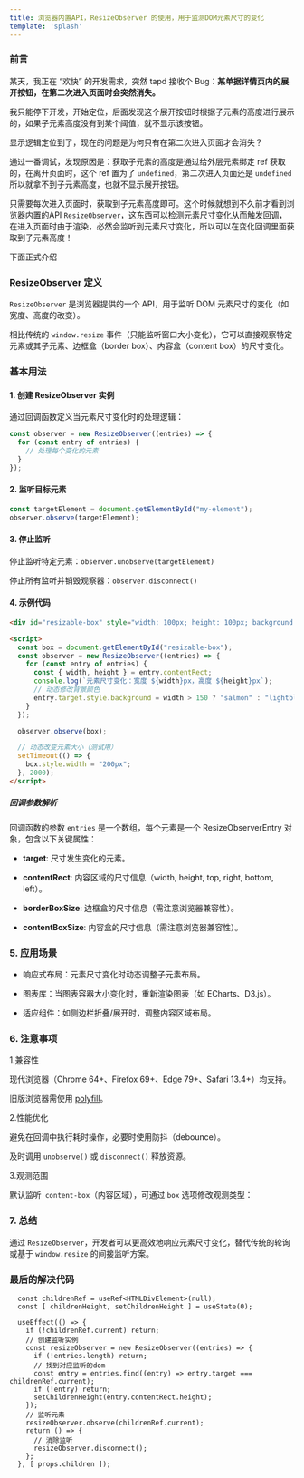 ```yaml
---
title: 浏览器内置API，ResizeObserver 的使用，用于监测DOM元素尺寸的变化
template: 'splash'
---
```


### 前言
某天，我正在 “欢快” 的开发需求，突然 tapd 接收个 Bug：**某单据详情页内的展开按钮，在第二次进入页面时会突然消失。**

我只能停下开发，开始定位，后面发现这个展开按钮时根据子元素的高度进行展示的，如果子元素高度没有到某个阈值，就不显示该按钮。

显示逻辑定位到了，现在的问题是为何只有在第二次进入页面才会消失？

通过一番调试，发现原因是：获取子元素的高度是通过给外层元素绑定 ref 获取的，在离开页面时，这个 ref 置为了 `undefined`，第二次进入页面还是 `undefined` 所以就拿不到子元素高度，也就不显示展开按钮。

只需要每次进入页面时，获取到子元素高度即可。这个时候就想到不久前才看到浏览器内置的API `ResizeObserver`，这东西可以检测元素尺寸变化从而触发回调，在进入页面时由于渲染，必然会监听到元素尺寸变化，所以可以在变化回调里面获取到子元素高度！

下面正式介绍

### ResizeObserver 定义

`ResizeObserver` 是浏览器提供的一个 API，用于监听 DOM 元素尺寸的变化（如宽度、高度的改变）。

相比传统的 `window.resize` 事件（只能监听窗口大小变化），它可以直接观察特定元素或其子元素、边框盒（border box）、内容盒（content box）的尺寸变化。

### 基本用法
#### 1. 创建 ResizeObserver 实例
通过回调函数定义当元素尺寸变化时的处理逻辑：
```js
const observer = new ResizeObserver((entries) => {
  for (const entry of entries) {
    // 处理每个变化的元素
  }
});
```
#### 2. 监听目标元素
```js
const targetElement = document.getElementById("my-element");
observer.observe(targetElement);
```

#### 3. 停止监听
停止监听特定元素：`observer.unobserve(targetElement)`

停止所有监听并销毁观察器：`observer.disconnect()`

#### 4. 示例代码
```html
<div id="resizable-box" style="width: 100px; height: 100px; background: lightblue;"></div>

<script>
  const box = document.getElementById("resizable-box");
  const observer = new ResizeObserver((entries) => {
    for (const entry of entries) {
      const { width, height } = entry.contentRect;
      console.log(`元素尺寸变化：宽度 ${width}px，高度 ${height}px`);
      // 动态修改背景颜色
      entry.target.style.background = width > 150 ? "salmon" : "lightblue";
    }
  });

  observer.observe(box);

  // 动态改变元素大小（测试用）
  setTimeout(() => {
    box.style.width = "200px";
  }, 2000);
</script>
```
##### 回调参数解析
回调函数的参数 `entries` 是一个数组，每个元素是一个 ResizeObserverEntry 对象，包含以下关键属性：

- **target**: 尺寸发生变化的元素。

- **contentRect**: 内容区域的尺寸信息（width, height, top, right, bottom, left）。

- **borderBoxSize**: 边框盒的尺寸信息（需注意浏览器兼容性）。

- **contentBoxSize**: 内容盒的尺寸信息（需注意浏览器兼容性）。

### 5. 应用场景
- 响应式布局：元素尺寸变化时动态调整子元素布局。

- 图表库：当图表容器大小变化时，重新渲染图表（如 ECharts、D3.js）。

- 适应组件：如侧边栏折叠/展开时，调整内容区域布局。

### 6. 注意事项
1.兼容性

现代浏览器（Chrome 64+、Firefox 69+、Edge 79+、Safari 13.4+）均支持。

旧版浏览器需使用 [polyfill](https://github.com/juggle/resize-observer)。

2.性能优化

避免在回调中执行耗时操作，必要时使用防抖（debounce）。

及时调用 `unobserve()` 或 `disconnect()` 释放资源。

3.观测范围

默认监听` content-box`（内容区域），可通过 `box` 选项修改观测类型：

### 7. 总结
通过 `ResizeObserver`，开发者可以更高效地响应元素尺寸变化，替代传统的轮询或基于 `window.resize` 的间接监听方案。


### 最后的解决代码
```tsx
  const childrenRef = useRef<HTMLDivElement>(null);
  const [ childrenHeight, setChildrenHeight ] = useState(0);

  useEffect(() => {
    if (!childrenRef.current) return;
    // 创建监听实例
    const resizeObserver = new ResizeObserver((entries) => {
      if (!entries.length) return;
      // 找到对应监听的dom
      const entry = entries.find((entry) => entry.target === childrenRef.current);
      if (!entry) return;
      setChildrenHeight(entry.contentRect.height);
    });
    // 监听元素
    resizeObserver.observe(childrenRef.current);
    return () => {
      // 消除监听
      resizeObserver.disconnect();
    };
  }, [ props.children ]);
```
